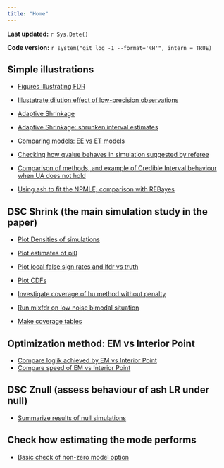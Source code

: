 ```yaml
---
title: "Home"
---
```


**Last updated:** `r Sys.Date()`

**Code version:** `r system("git log -1 --format='%H'", intern = TRUE)`


## Simple illustrations

*  [Figures illustrating FDR](makefig_FDReg.html)
*  [Illustatrate dilution effect of low-precision observations](make_GOODPOOR_figs.html)
*  [Adaptive Shrinkage](adaptive_shrinkage.html)
*  [Adaptive Shrinkage: shrunken interval estimates](metaplot_examples.html)

*  [Comparing models: EE vs ET models](CompareEEvsETmodel.html)
*  [Checking how qvalue behaves in simulation suggested by referee](referee_uaza.html)
*  [Comparison of methods, and example of Credible Interval behaviour when UA does not hold](efron.fcr.html)
*  [Using ash to fit the NPMLE; comparison with REBayes](ash_npmle.html)

## DSC Shrink (the main simulation study in the paper)

*  [Plot Densities of simulations](plot_egdens.html)
*  [Plot estimates of pi0](plot_pi0est.html)
*  [Plot local false sign rates and lfdr vs truth](plot_lfsr.html)
*  [Plot CDFs](plot_cdf_eg.html)


*  [Investigate coverage of hu method without penalty](investigate_hu_badcoverage.html)
*  [Run mixfdr on low noise bimodal situation](check_mixfdr_lownoise.html)
*  [Make coverage tables](summarize_coverage.html)


## Optimization method: EM vs Interior Point
*  [Compare loglik achieved by EM vs Interior Point](checkIP.html)
*  [Compare speed of EM vs Interior Point](IPvsEM.html)

## DSC Znull (assess behaviour of ash LR under null)

* [Summarize results of null simulations](summarize_dsc_znull.html)

## Check how estimating the mode performs

* [Basic check of non-zero model option](estimate_mode.html)
